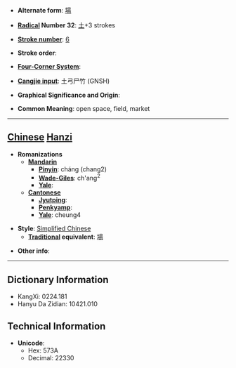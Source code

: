 * '''Alternate form''': [[場]]

* '''[[Wiktionary:Chinese radical index| Radical]] Number 32''': [[Wiktionary:Chinese radical index 土|土]]+3 strokes

* '''[[Wiktionary:Chinese total strokes index|Stroke number]]''': [[Wiktionary:Chinese total strokes index 6|6]]

* '''Stroke order''': 

* '''[[Wiktionary:Chinese four corner index|Four-Corner System]]''': 

* '''[[Wiktionary:Chinese Cangjie index|Cangjie input]]''': 土弓尸竹 (GNSH)

* '''Graphical Significance and Origin''': 

* '''Common Meaning''': open space, field, market

----

== [[Chinese]] [[Hanzi]] ==

* '''Romanizations'''
** '''[[Mandarin]]'''
*** '''[[Pinyin]]''': cháng (chang2)
*** '''[[Wade-Giles]]''': ch'ang<sup>2</sup>
*** '''[[Yale]]''': 
** '''[[Cantonese]]'''
*** '''[[Jyutping]]''':
*** '''[[Penkyamp]]''': 
*** '''[[Yale]]''': cheung4

* '''Style''': [[Simplified Chinese]] 
** '''[[Traditional Chinese|Traditional]] equivalent''': [[場]]

* '''Other info''': 

----

== Dictionary Information ==

* KangXi: 0224.181
* Hanyu Da Zidian: 10421.010

== Technical Information ==

* '''Unicode''':
** Hex: 573A
** Decimal: 22330